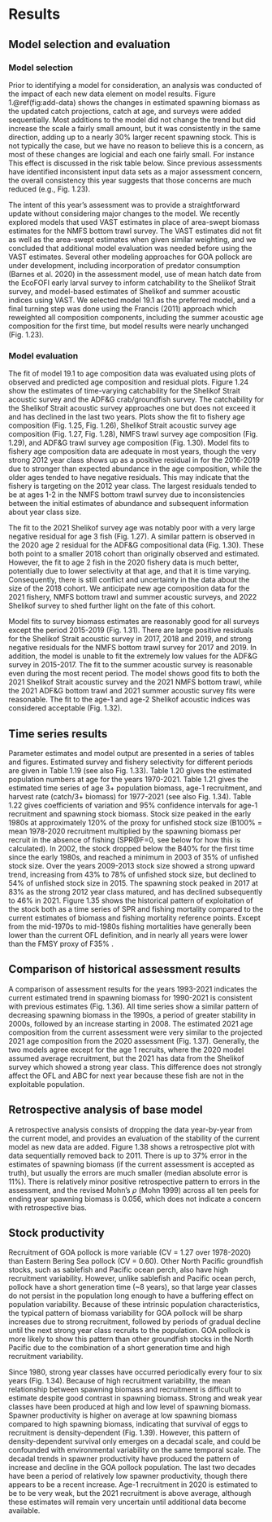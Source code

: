 # Results
## Model selection and evaluation
### Model selection
Prior to identifying a model for consideration, an analysis was
conducted of the impact of each new data element on model
results. Figure 1.\@ref(fig:add-data) shows the changes in
estimated spawning biomass as the updated catch projections,
catch at age, and surveys were added sequentially. Most additions
to the model did not change the trend but did increase the scale
a fairly small amount, but it was consistently in the same
direction, adding up to a nearly 30% larger recent spawning
stock. This is not typically the case, but we have no reason to
believe this is a concern, as most of these changes are logicial
and each one fairly small. For instance This effect is discussed
in the risk table below.  Since previous assessments have
identified inconsistent input data sets as a major assessment
concern, the overall consistency this year suggests that those
concerns are much reduced (e.g., Fig. 1.23).

The intent of this year’s assessment was to provide a straightforward update without considering major changes to the model. We recently explored models that used VAST estimates in place of area-swept biomass estimates for the NMFS bottom trawl survey. The VAST estimates did not fit as well as the area-swept estimates when given similar weighting, and we concluded that additional model evaluation was needed before using the VAST estimates. Several other modeling approaches for GOA pollock are under development, including incorporation of predator consumption (Barnes et al. 2020) in the assessment model, use of mean hatch date from the EcoFOFI early larval survey to inform catchability to the Shelikof Strait survey, and model-based estimates of Shelikof and summer acoustic indices using VAST. We selected model 19.1 as the preferred model, and a final turning step was done using the Francis (2011) approach which reweighted all composition components, including the summer acoustic age composition for the first time, but model results were nearly unchanged (Fig. 1.23).

### Model evaluation
The fit of model 19.1 to age composition data was evaluated using plots of observed and predicted age composition and residual plots. Figure 1.24 show the estimates of time-varying catchability for the Shelikof Strait acoustic survey and the ADF&G crab/groundfish survey. The catchability for the Shelikof Strait acoustic survey approaches one but does not exceed it and has declined in the last two years. Plots show the fit to fishery age composition (Fig. 1.25, Fig. 1.26), Shelikof Strait acoustic survey age composition (Fig. 1.27, Fig. 1.28), NMFS trawl survey age composition (Fig. 1.29), and ADF&G trawl survey age composition (Fig. 1.30). Model fits to fishery age composition data are adequate in most years, though the very strong 2012 year class shows up as a positive residual in for the 2016-2019 due to stronger than expected abundance in the age composition, while the older ages tended to have negative residuals. This may indicate that the fishery is targeting on the 2012 year class. The largest residuals tended to be at ages 1-2 in the NMFS bottom trawl survey due to inconsistencies between the initial estimates of abundance and subsequent information about year class size.

The fit to the 2021 Shelikof survey age was notably poor with a very large negative residual for age 3 fish (Fig. 1.27). A similar pattern is observed in the 2020 age 2 residual for the ADF&G compositional data (Fig. 1.30). These both point to a smaller 2018 cohort than originally observed and estimated. However, the fit to age 2 fish in the 2020 fishery data is much better, potentially due to lower selectivity at that age, and that it is time varying. Consequently, there is still conflict and uncertainty in the data about the size of the 2018 cohort. We anticipate new age composition data for the 2021 fishery, NMFS bottom trawl and summer acoustic surveys, and 2022 Shelikof survey to shed further light on the fate of this cohort. 

Model fits to survey biomass estimates are reasonably good for all surveys except the period 2015-2019 (Fig. 1.31). There are large positive residuals for the Shelikof Strait acoustic survey in 2017, 2018 and 2019, and strong negative residuals for the NMFS bottom trawl survey for 2017 and 2019. In addition, the model is unable to fit the extremely low values for the ADF&G survey in 2015-2017. The fit to the summer acoustic survey is reasonable even during the most recent period. The model shows good fits to both the 2021 Shelikof Strait acoustic survey and the 2021 NMFS bottom trawl, while the 2021 ADF&G bottom trawl and 2021 summer acoustic survey fits were reasonable. The fit to the age-1 and age-2 Shelikof acoustic indices was considered acceptable (Fig. 1.32). 

## Time series results
Parameter estimates and model output are presented in a series of tables and figures. Estimated survey and fishery selectivity for different periods are given in Table 1.19 (see also Fig. 1.33). Table 1.20 gives the estimated population numbers at age for the years 1970-2021. Table 1.21 gives the estimated time series of age 3+ population biomass, age-1 recruitment, and harvest rate (catch/3+ biomass) for 1977-2021 (see also Fig. 1.34). Table 1.22 gives coefficients of variation and 95% confidence intervals for age-1 recruitment and spawning stock biomass. Stock size peaked in the early 1980s at approximately 120% of the proxy for unfished stock size (B100% = mean 1978-2020 recruitment multiplied by the spawning biomass per recruit in the absence of fishing (SPR@F=0, see below for how this is calculated). In 2002, the stock dropped below the B40% for the first time since the early 1980s, and reached a minimum in 2003 of 35% of unfished stock size. Over the years 2009-2013 stock size showed a strong upward trend, increasing from 43% to 78% of unfished stock size, but declined to 54% of unfished stock size in 2015. The spawning stock peaked in 2017 at 83% as the strong 2012 year class matured, and has declined subsequently to 46% in 2021. 
Figure 1.35 shows the historical pattern of exploitation of the stock both as a time series of SPR and fishing mortality compared to the current estimates of biomass and fishing mortality reference points. Except from the mid-1970s to mid-1980s fishing mortalities have generally been lower than the current OFL definition, and in nearly all years were lower than the FMSY proxy of F35% .

## Comparison of historical assessment results

A comparison of assessment results for the years 1993-2021 indicates the current estimated trend in spawning biomass for 1990-2021 is consistent with previous estimates (Fig. 1.36). All time series show a similar pattern of decreasing spawning biomass in the 1990s, a period of greater stability in 2000s, followed by an increase starting in 2008. The estimated 2021 age composition from the current assessment were very similar to the projected 2021 age composition from the 2020 assessment (Fig. 1.37). Generally, the two models agree except for the age 1 recruits, where the 2020 model assumed average recruitment, but the 2021 has data from the Shelikof survey which showed a strong year class. This difference does not strongly affect the OFL and ABC for next year because these fish are not in the exploitable population. 

## Retrospective analysis of base model
A retrospective analysis consists of dropping the data year-by-year from the current model, and provides an evaluation of the stability of the current model as new data are added. Figure 1.38 shows a retrospective plot with data sequentially removed back to 2011. There is up to 37% error in the estimates of spawning biomass (if the current assessment is accepted as truth), but usually the errors are much smaller (median absolute error is 11%). There is relatively minor positive retrospective pattern to errors in the assessment, and the revised Mohn’s $\rho$ (Mohn 1999) across all ten peels for ending year spawning biomass is 0.056, which does not indicate a concern with retrospective bias.

## Stock productivity

Recruitment of GOA pollock is more variable (CV = 1.27 over 1978-2020) than Eastern Bering Sea pollock (CV = 0.60). Other North Pacific groundfish stocks, such as sablefish and Pacific ocean perch, also have high recruitment variability. However, unlike sablefish and Pacific ocean perch, pollock have a short generation time (~8 years), so that large year classes do not persist in the population long enough to have a buffering effect on population variability. Because of these intrinsic population characteristics, the typical pattern of biomass variability for GOA pollock will be sharp increases due to strong recruitment, followed by periods of gradual decline until the next strong year class recruits to the population. GOA pollock is more likely to show this pattern than other groundfish stocks in the North Pacific due to the combination of a short generation time and high recruitment variability. 

Since 1980, strong year classes have occurred periodically every four to six years (Fig. 1.34). Because of high recruitment variability, the mean relationship between spawning biomass and recruitment is difficult to estimate despite good contrast in spawning biomass. Strong and weak year classes have been produced at high and low level of spawning biomass. Spawner productivity is higher on average at low spawning biomass compared to high spawning biomass, indicating that survival of eggs to recruitment is density-dependent (Fig. 1.39). However, this pattern of density-dependent survival only emerges on a decadal scale, and could be confounded with environmental variability on the same temporal scale. The decadal trends in spawner productivity have produced the pattern of increase and decline in the GOA pollock population. The last two decades have been a period of relatively low spawner productivity, though there appears to be a recent increase. Age-1 recruitment in 2020 is estimated to be to be very weak, but the 2021 recruitment is above average, although these estimates will remain very uncertain until additional data become available.
